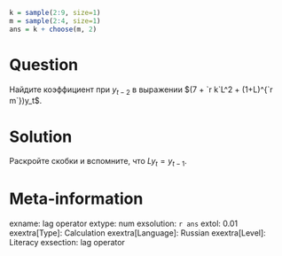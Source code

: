 ```r
k = sample(2:9, size=1)
m = sample(2:4, size=1)
ans = k + choose(m, 2)
```


Question
========

Найдите коэффициент при $y_{t-2}$ в выражении $(7 + `r k`L^2 + (1+L)^{`r m`})y_t$.

Solution
========

Раскройте скобки и вспомните, что $Ly_t = y_{t-1}$.

Meta-information
================
exname: lag operator
extype: num
exsolution: `r ans`
extol: 0.01
exextra[Type]: Calculation
exextra[Language]: Russian
exextra[Level]: Literacy
exsection: lag operator
